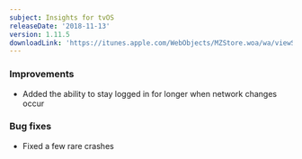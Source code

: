 ```yaml
---
subject: Insights for tvOS
releaseDate: '2018-11-13'
version: 1.11.5
downloadLink: 'https://itunes.apple.com/WebObjects/MZStore.woa/wa/viewSoftware?id=1098396112&mt=8'
---
```


### Improvements

* Added the ability to stay logged in for longer when network changes occur

### Bug fixes

* Fixed a few rare crashes
